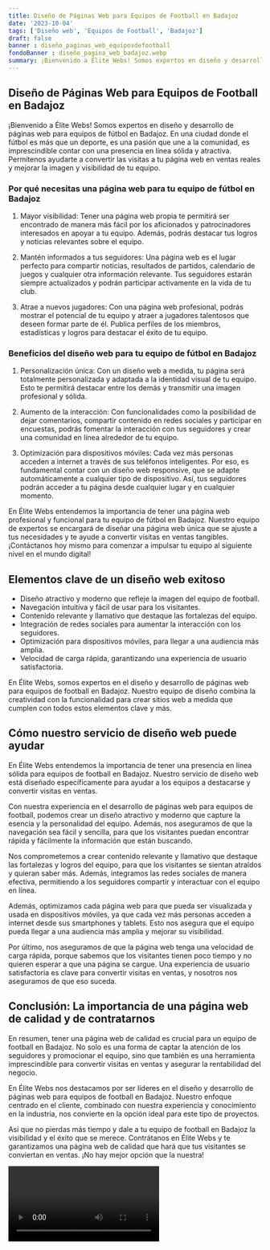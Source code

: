 ```yaml
---
title: Diseño de Páginas Web para Equipos de Football en Badajoz
date: '2023-10-04'
tags: ['Diseño web', 'Equipos de Football', 'Badajoz']
draft: false
banner : diseño_paginas_web_equiposdefootball
fondoBanner : diseño_pagina_web_badajoz.webp
summary: ¡Bienvenido a Élite Webs! Somos expertos en diseño y desarrollo de páginas web para equipos de fútbol en Badajoz. En una ciudad donde el fútbol es más que un deporte, es una pasión que une a la comunidad, es imprescindible contar con una presencia en línea sólida y atractiva. Permítenos ayudarte a convertir las visitas a tu página web en ventas reales y mejorar la imagen y visibilidad de tu equipo.
---
```


## Diseño de Páginas Web para Equipos de Football en Badajoz

¡Bienvenido a Élite Webs! Somos expertos en diseño y desarrollo de páginas web para equipos de fútbol en Badajoz. En una ciudad donde el fútbol es más que un deporte, es una pasión que une a la comunidad, es imprescindible contar con una presencia en línea sólida y atractiva. Permítenos ayudarte a convertir las visitas a tu página web en ventas reales y mejorar la imagen y visibilidad de tu equipo.

### Por qué necesitas una página web para tu equipo de fútbol en Badajoz

1. Mayor visibilidad: Tener una página web propia te permitirá ser encontrado de manera más fácil por los aficionados y patrocinadores interesados en apoyar a tu equipo. Además, podrás destacar tus logros y noticias relevantes sobre el equipo.

2. Mantén informados a tus seguidores: Una página web es el lugar perfecto para compartir noticias, resultados de partidos, calendario de juegos y cualquier otra información relevante. Tus seguidores estarán siempre actualizados y podrán participar activamente en la vida de tu club.

3. Atrae a nuevos jugadores: Con una página web profesional, podrás mostrar el potencial de tu equipo y atraer a jugadores talentosos que deseen formar parte de él. Publica perfiles de los miembros, estadísticas y logros para destacar el éxito de tu equipo.

### Beneficios del diseño web para tu equipo de fútbol en Badajoz

1. Personalización única: Con un diseño web a medida, tu página será totalmente personalizada y adaptada a la identidad visual de tu equipo. Esto te permitirá destacar entre los demás y transmitir una imagen profesional y sólida.

2. Aumento de la interacción: Con funcionalidades como la posibilidad de dejar comentarios, compartir contenido en redes sociales y participar en encuestas, podrás fomentar la interacción con tus seguidores y crear una comunidad en línea alrededor de tu equipo.

3. Optimización para dispositivos móviles: Cada vez más personas acceden a internet a través de sus teléfonos inteligentes. Por eso, es fundamental contar con un diseño web responsive, que se adapte automáticamente a cualquier tipo de dispositivo. Así, tus seguidores podrán acceder a tu página desde cualquier lugar y en cualquier momento.

En Élite Webs entendemos la importancia de tener una página web profesional y funcional para tu equipo de fútbol en Badajoz. Nuestro equipo de expertos se encargará de diseñar una página web única que se ajuste a tus necesidades y te ayude a convertir visitas en ventas tangibles. ¡Contáctanos hoy mismo para comenzar a impulsar tu equipo al siguiente nivel en el mundo digital!

<GifSeo />

<Cta />

## Elementos clave de un diseño web exitoso

- Diseño atractivo y moderno que refleje la imagen del equipo de football.
- Navegación intuitiva y fácil de usar para los visitantes.
- Contenido relevante y llamativo que destaque las fortalezas del equipo.
- Integración de redes sociales para aumentar la interacción con los seguidores.
- Optimización para dispositivos móviles, para llegar a una audiencia más amplia.
- Velocidad de carga rápida, garantizando una experiencia de usuario satisfactoria.

En Élite Webs, somos expertos en el diseño y desarrollo de páginas web para equipos de football en Badajoz. Nuestro equipo de diseño combina la creatividad con la funcionalidad para crear sitios web a medida que cumplen con todos estos elementos clave y más.

## Cómo nuestro servicio de diseño web puede ayudar

En Élite Webs entendemos la importancia de tener una presencia en línea sólida para equipos de football en Badajoz. Nuestro servicio de diseño web está diseñado específicamente para ayudar a los equipos a destacarse y convertir visitas en ventas.

Con nuestra experiencia en el desarrollo de páginas web para equipos de football, podemos crear un diseño atractivo y moderno que capture la esencia y la personalidad del equipo. Además, nos aseguramos de que la navegación sea fácil y sencilla, para que los visitantes puedan encontrar rápida y fácilmente la información que están buscando.

Nos comprometemos a crear contenido relevante y llamativo que destaque las fortalezas y logros del equipo, para que los visitantes se sientan atraídos y quieran saber más. Además, integramos las redes sociales de manera efectiva, permitiendo a los seguidores compartir y interactuar con el equipo en línea.

Además, optimizamos cada página web para que pueda ser visualizada y usada en dispositivos móviles, ya que cada vez más personas acceden a internet desde sus smartphones y tablets. Esto nos asegura que el equipo pueda llegar a una audiencia más amplia y mejorar su visibilidad.

Por último, nos aseguramos de que la página web tenga una velocidad de carga rápida, porque sabemos que los visitantes tienen poco tiempo y no quieren esperar a que una página se cargue. Una experiencia de usuario satisfactoria es clave para convertir visitas en ventas, y nosotros nos aseguramos de que eso suceda.

## Conclusión: La importancia de una página web de calidad y de contratarnos

En resumen, tener una página web de calidad es crucial para un equipo de football en Badajoz. No solo es una forma de captar la atención de los seguidores y promocionar el equipo, sino que también es una herramienta imprescindible para convertir visitas en ventas y asegurar la rentabilidad del negocio.

En Élite Webs nos destacamos por ser líderes en el diseño y desarrollo de páginas web para equipos de football en Badajoz. Nuestro enfoque centrado en el cliente, combinado con nuestra experiencia y conocimiento en la industria, nos convierte en la opción ideal para este tipo de proyectos.

Así que no pierdas más tiempo y dale a tu equipo de football en Badajoz la visibilidad y el éxito que se merece. Contrátanos en Élite Webs y te garantizamos una página web de calidad que hará que tus visitantes se conviertan en ventas. ¡No hay mejor opción que la nuestra!

<Video />

<CtaBot job='Equipos de Football' city='Badajoz'/>

<Gmaps query='Badajoz+españa+maps' />